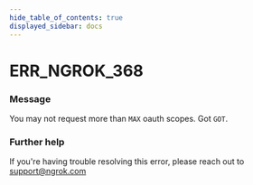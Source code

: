 ```yaml
---
hide_table_of_contents: true
displayed_sidebar: docs
---
```



# ERR_NGROK_368

### Message
You may not request more than `MAX` oauth scopes. Got `GOT`.

<ErrorDetails error='err_ngrok_368' />


### Further help
If you're having trouble resolving this error, please reach out to [support@ngrok.com](mailto:support@ngrok.com?subject=Help%20with%20ERR_NGROK_368)

